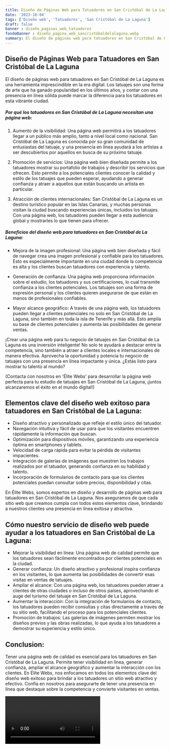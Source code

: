 ```yaml
---
title: Diseño de Páginas Web para Tatuadores en San Cristóbal de La Laguna
date: '2023-10-04'
tags: ['Diseño web', 'Tatuadores', 'San Cristóbal de La Laguna']
draft: false
banner : diseño_paginas_web_tatuadores
fondoBanner : diseño_pagina_web_sancristóbaldelalaguna.webp
summary: El diseño de páginas web para tatuadores en San Cristóbal de La Laguna es una herramienta imprescindible en la era digital. Los tatuajes son una forma de arte que ha ganado popularidad en los últimos años, y contar con una presencia en línea sólida puede marcar la diferencia para los tatuadores en esta vibrante ciudad.
---
```


## Diseño de Páginas Web para Tatuadores en San Cristóbal de La Laguna

El diseño de páginas web para tatuadores en San Cristóbal de La Laguna es una herramienta imprescindible en la era digital. Los tatuajes son una forma de arte que ha ganado popularidad en los últimos años, y contar con una presencia en línea sólida puede marcar la diferencia para los tatuadores en esta vibrante ciudad.

##### **Por qué los tatuadores en San Cristóbal de La Laguna necesitan una página web:**

1. Aumento de la visibilidad: Una página web permitirá a los tatuadores llegar a un público más amplio, tanto a nivel local como nacional. San Cristóbal de La Laguna es conocida por su gran comunidad de entusiastas del tatuaje, y una presencia en línea ayudará a los artistas a ser descubiertos por aquellos en busca de su próximo tatuaje.

2. Promoción de servicios: Una página web bien diseñada permite a los tatuadores mostrar su portafolio de trabajos y describir los servicios que ofrecen. Esto permite a los potenciales clientes conocer la calidad y estilo de los tatuajes que pueden esperar, ayudando a generar confianza y atraer a aquellos que están buscando un artista en particular.

3. Atracción de clientes internacionales: San Cristóbal de La Laguna es un destino turístico popular en las Islas Canarias, y muchas personas visitan la ciudad buscando experiencias únicas, incluidos los tatuajes. Con una página web, los tatuadores pueden llegar a esta audiencia global y mostrarles lo que tienen para ofrecer.

##### **Beneficios del diseño web para tatuadores en San Cristóbal de La Laguna:**

- Mejora de la imagen profesional: Una página web bien diseñada y fácil de navegar crea una imagen profesional y confiable para los tatuadores. Esto es especialmente importante en una ciudad donde la competencia es alta y los clientes buscan tatuadores con experiencia y talento.

- Generación de confianza: Una página web proporciona información sobre el estudio, los tatuadores y sus certificaciones, lo cual transmite confianza a los clientes potenciales. Los tatuajes son una forma de expresión personal y los clientes quieren asegurarse de que están en manos de profesionales confiables.

- Mayor alcance geográfico: A través de una página web, los tatuadores pueden llegar a clientes potenciales no solo en San Cristóbal de La Laguna, sino también en toda la isla de Tenerife y más allá. Esto amplía su base de clientes potenciales y aumenta las posibilidades de generar ventas.

¡Crear una página web para tu negocio de tatuajes en San Cristóbal de La Laguna es una inversión inteligente! No solo te ayudará a destacar entre la competencia, sino también a atraer a clientes locales e internacionales de manera efectiva. Aprovecha la oportunidad y potencia tu negocio de tatuajes con una presencia en línea impactante y única. ¿Estás listo para mostrar tu talento al mundo?

(Contacta con nosotros en 'Élite Webs' para desarrollar la página web perfecta para tu estudio de tatuajes en San Cristóbal de La Laguna, ¡juntos alcanzaremos el éxito en el mundo digital!)

<GifSeo />

<Cta />

## Elementos clave del diseño web exitoso para tatuadores en San Cristóbal de La Laguna:

- Diseño atractivo y personalizado que refleje el estilo único del tatuador.
- Navegación intuitiva y fácil de usar para que los visitantes encuentren rápidamente la información que buscan.
- Optimización para dispositivos móviles, garantizando una experiencia óptima en smartphones y tablets.
- Velocidad de carga rápida para evitar la pérdida de visitantes impacientes.
- Integración de galerías de imágenes que muestren los trabajos realizados por el tatuador, generando confianza en su habilidad y talento.
- Incorporación de formularios de contacto para que los clientes potenciales puedan consultar sobre precios, disponibilidad y citas.

En Élite Webs, somos expertos en diseño y desarrollo de páginas web para tatuadores en San Cristóbal de La Laguna. Nos aseguramos de que cada sitio web que creamos cumpla con todos estos elementos clave, brindando a nuestros clientes una presencia en línea exitosa y atractiva.

## Cómo nuestro servicio de diseño web puede ayudar a los tatuadores en San Cristóbal de La Laguna:

- Mejorar la visibilidad en línea: Una página web de calidad permite que los tatuadores sean fácilmente encontrados por clientes potenciales en la ciudad.
- Generar confianza: Un diseño atractivo y profesional inspira confianza en los visitantes, lo que aumenta las posibilidades de convertir esas visitas en ventas de tatuajes.
- Ampliar el alcance: Con una página web, los tatuadores pueden atraer a clientes de otras ciudades o incluso de otros países, aprovechando el auge del turismo del tatuaje en San Cristóbal de La Laguna.
- Aumentar la interacción: Con la integración de formularios de contacto, los tatuadores pueden recibir consultas y citas directamente a través de su sitio web, facilitando el proceso para los potenciales clientes.
- Promoción de trabajos: Las galerías de imágenes permiten mostrar los diseños previos y las obras realizadas, lo que ayuda a los tatuadores a demostrar su experiencia y estilo único.

## Conclusion:

Tener una página web de calidad es esencial para los tatuadores en San Cristóbal de La Laguna. Permite tener visibilidad en línea, generar confianza, ampliar el alcance geográfico y aumentar la interacción con los clientes. En Élite Webs, nos enfocamos en todos los elementos clave del diseño web exitoso para brindar a los tatuadores un sitio web atractivo y efectivo. Confía en nosotros para asegurarte de tener una presencia en línea que destaque sobre la competencia y convierte visitantes en ventas.

<Video />

<CtaBot job='Tatuadores' city='San Cristóbal de La Laguna'/>

<Gmaps query='San Cristóbal de La Laguna+españa+maps' />